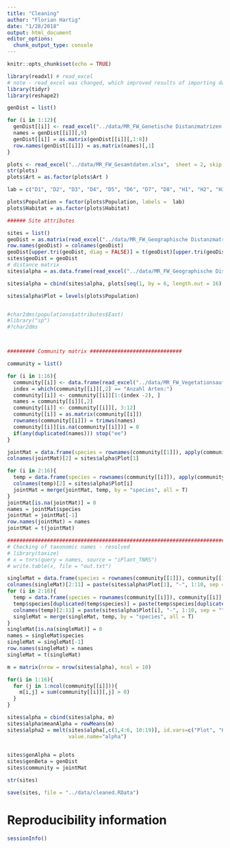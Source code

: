 ```yaml
---
title: "Cleaning"
author: "Florian Hartig"
date: "1/28/2018"
output: html_document
editor_options: 
  chunk_output_type: console
---
```


```r
knitr::opts_chunk$set(echo = TRUE)
```


```r
library(readxl) # read_excel
# note - read_excel was changed, which improved results of importing data in various places, however, this also made it neccessary to reverse hacks, such as removing lines etc. from the code around Nov 2019
library(tidyr)
library(reshape2)

genDist = list()

for (i in 1:12){
  genDist[[i]] <- read_excel("../data/MR_FW_Genetische Distanzmatrizen.xlsx", sheet = i)
  names = genDist[[i]][,9]
  genDist[[i]] = as.matrix(genDist[[i]][,1:8])
  row.names(genDist[[i]]) = as.matrix(names)[,1]
}

plots <- read_excel("../data/MR_FW_Gesamtdaten.xlsx",  sheet = 2, skip = 2)
str(plots)
plots$Art = as.factor(plots$Art )

lab = c("D1", "D2", "D3", "D4", "D5", "D6", "D7", "D8", "H1", "H2", "H3", "H4", "H5", "H6", "H7", "H8")

plots$Population = factor(plots$Population, labels =  lab)
plots$Habitat = as.factor(plots$Habitat)

###### Site attributes

sites = list()
geoDist = as.matrix(read_excel("../data/MR_FW_Geographische Distanzmatrizen.xlsx", sheet = 4)[,2:17])
row.names(geoDist) = colnames(geoDist)
geoDist[upper.tri(geoDist, diag = FALSE)] = t(geoDist)[upper.tri(geoDist, diag = FALSE)]
sites$geoDist = geoDist
# distance matrix
sites$alpha = as.data.frame(read_excel("../data/MR_FW_Geographische Distanzmatrizen.xlsx", sheet = 3))

sites$alpha = cbind(sites$alpha, plots[seq(1, by = 6, length.out = 16), c(1, 12:16)])

sites$alpha$Plot = levels(plots$Population)


#char2dms(populations$attributes$East)
#library("sp")
#?char2dms



######### Community matrix ##############################

community = list()

for (i in 1:16){
  community[[i]] <- data.frame(read_excel("../data/MR_FW_Vegetationsaufnahmen.xlsx", col_names = FALSE, skip = 12, sheet = i, na = "-"))
  index = which(community[[i]][,2] == "Anzahl Arten:")
  community[[i]] <- community[[i]][1:(index -2), ]
  names = community[[i]][,2]  
  community[[i]] <- community[[i]][, 3:12]
  community[[i]] = as.matrix(community[[i]])
  rownames(community[[i]]) = trimws(names)
  community[[i]][is.na(community[[i]])] = 0 
  if(any(duplicated(names))) stop("ee")
}

jointMat = data.frame(species = rownames(community[[1]]), apply(community[[1]], 1, sum), stringsAsFactors = F)
colnames(jointMat)[2] = sites$alpha$Plot[1]

for (i in 2:16){
  temp = data.frame(species = rownames(community[[i]]), apply(community[[i]], 1, sum), stringsAsFactors = F)
  colnames(temp)[2] = sites$alpha$Plot[i]
  jointMat = merge(jointMat, temp, by = "species", all = T)
}
jointMat[is.na(jointMat)] = 0 
names = jointMat$species
jointMat = jointMat[-1]
row.names(jointMat) = names
jointMat = t(jointMat)

#########################################################################
# Checking of taxonomic names - resolved
# library(taxize)
# x = tnrs(query = names, source = "iPlant_TNRS")
# write.table(x, file = "out.txt")

singleMat = data.frame(species = rownames(community[[1]]), community[[1]],stringsAsFactors = F)
colnames(singleMat)[2:11] = paste(sites$alpha$Plot[1], "-", 1:10, sep = "")
for (i in 2:16){
  temp = data.frame(species = rownames(community[[i]]), community[[i]],stringsAsFactors = F)
  temp$species[duplicated(temp$species)] = paste(temp$species[duplicated(temp$species)], 1:sum(duplicated(temp$species)))
  colnames(temp)[2:11] = paste(sites$alpha$Plot[i], "-", 1:10, sep = "")
  singleMat = merge(singleMat, temp, by = "species", all = T)
}
singleMat[is.na(singleMat)] = 0 
names = singleMat$species
singleMat = singleMat[-1]
row.names(singleMat) = names
singleMat = t(singleMat)

m = matrix(nrow = nrow(sites$alpha), ncol = 10)

for(i in 1:16){
  for (j in 1:ncol(community[[i]])){
    m[i,j] = sum(community[[i]][,j] > 0)
  }
}

sites$alpha = cbind(sites$alpha, m)
sites$alpha$meanAlpha = rowMeans(m)
sites$alpha2 = melt(sites$alpha[,c(1,4:6, 10:19)], id.vars=c("Plot", "Habitat", "HA (m²)", "Distanz" ), variable.name="Measurement",
                    value.name="alpha")

  
sites$genAlpha = plots
sites$genBeta = genDist
sites$community = jointMat

```


```r
str(sites)
```


```r
save(sites, file = "../data/cleaned.RData")
```

# Reproducibility information

```r
sessionInfo()
```




